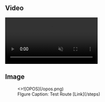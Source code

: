 
## Video

<div className="flex justify-center items-center">
  <video
    src="/opos.mp4"
    autoPlay
    muted
    loop
    className="w-3/5"
  />
</div>

## Image


<figure>
  <>![OPOS](/opos.png)</>
  <figcaption>
    FIgure Caption: Test Route [Link](/steps)
  </figcaption>
</figure>
